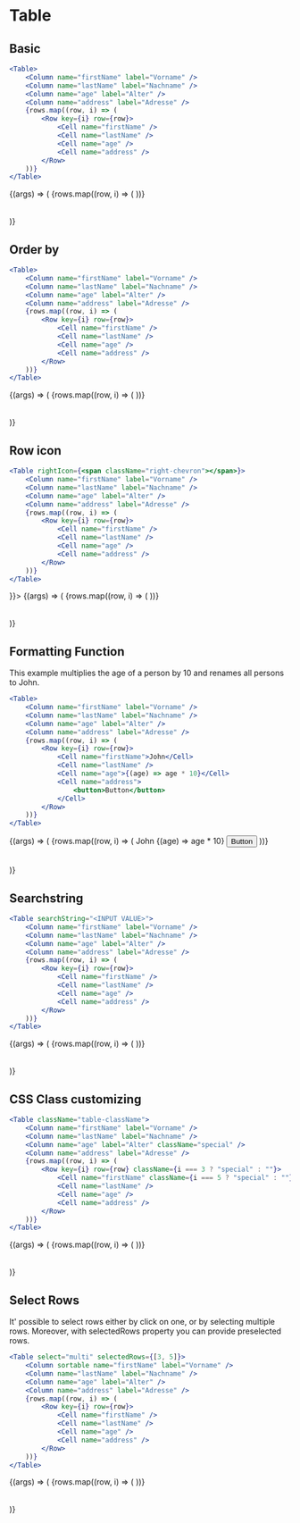 

<Meta title="Components/Table" component={Table} />

# Table

## Basic

```jsx
<Table>
	<Column name="firstName" label="Vorname" />
	<Column name="lastName" label="Nachname" />
	<Column name="age" label="Alter" />
	<Column name="address" label="Adresse" />
	{rows.map((row, i) => (
		<Row key={i} row={row}>
			<Cell name="firstName" />
			<Cell name="lastName" />
			<Cell name="age" />
			<Cell name="address" />
		</Row>
	))}
</Table>
```

<Canvas>
	<Story name="Basic" args={{}}>
		{(args) => (
			<Table {...args}>
				<Column name="firstName" label="Vorname" />
				<Column name="lastName" label="Nachname" />
				<Column name="age" label="Alter" />
				<Column name="address" label="Adresse" />
				{rows.map((row, i) => (
					<Row key={i} row={row}>
						<Cell name="firstName" />
						<Cell name="lastName" />
						<Cell name="age" />
						<Cell name="address" />
					</Row>
				))}
			</Table>
		)}
	</Story>
</Canvas>

## Order by

```jsx
<Table>
	<Column name="firstName" label="Vorname" />
	<Column name="lastName" label="Nachname" />
	<Column name="age" label="Alter" />
	<Column name="address" label="Adresse" />
	{rows.map((row, i) => (
		<Row key={i} row={row}>
			<Cell name="firstName" />
			<Cell name="lastName" />
			<Cell name="age" />
			<Cell name="address" />
		</Row>
	))}
</Table>
```

<Canvas>
	<Story name="Order by" args={{}}>
		{(args) => (
			<Table {...args}>
				<Column name="firstName" label="Vorname" sortable />
				<Column name="lastName" label="Nachname" />
				<Column name="age" label="Alter" sortable />
				<Column name="address" label="Adresse" />
				{rows.map((row, i) => (
					<Row key={i} row={row}>
						<Cell name="firstName" />
						<Cell name="lastName" />
						<Cell name="age" />
						<Cell name="address" />
					</Row>
				))}
			</Table>
		)}
	</Story>
</Canvas>

## Row icon

```jsx
<Table rightIcon={<span className="right-chevron"></span>}>
	<Column name="firstName" label="Vorname" />
	<Column name="lastName" label="Nachname" />
	<Column name="age" label="Alter" />
	<Column name="address" label="Adresse" />
	{rows.map((row, i) => (
		<Row key={i} row={row}>
			<Cell name="firstName" />
			<Cell name="lastName" />
			<Cell name="age" />
			<Cell name="address" />
		</Row>
	))}
</Table>
```

<Canvas>
	<Story
		name="Row Icon"
		args={{
			rightIcon: <span className="right-chevron"></span>
		}}>
		{(args) => (
			<Table {...args}>
				<Column name="firstName" label="Vorname" />
				<Column name="lastName" label="Nachname" />
				<Column name="age" label="Alter" />
				<Column name="address" label="Adresse" />
				{rows.map((row, i) => (
					<Row key={i} row={row}>
						<Cell name="firstName" />
						<Cell name="lastName" />
						<Cell name="age" />
						<Cell name="address" />
					</Row>
				))}
			</Table>
		)}
	</Story>
</Canvas>

## Formatting Function

This example multiplies the age of a person by 10 and renames all persons to John.

```jsx
<Table>
	<Column name="firstName" label="Vorname" />
	<Column name="lastName" label="Nachname" />
	<Column name="age" label="Alter" />
	<Column name="address" label="Adresse" />
	{rows.map((row, i) => (
		<Row key={i} row={row}>
			<Cell name="firstName">John</Cell>
			<Cell name="lastName" />
			<Cell name="age">{(age) => age * 10}</Cell>
			<Cell name="address">
				<button>Button</button>
			</Cell>
		</Row>
	))}
</Table>
```

<Canvas>
	<Story name="Formatting Function" args={{}}>
		{(args) => (
			<Table {...args}>
				<Column name="firstName" label="Vorname" />
				<Column name="lastName" label="Nachname" />
				<Column name="age" label="Alter" />
				<Column name="address" label="Adresse" />
				{rows.map((row, i) => (
					<Row key={i} row={row}>
						<Cell name="firstName">John</Cell>
						<Cell name="lastName" />
						<Cell name="age">{(age) => age * 10}</Cell>
						<Cell name="address">
							<button>Button</button>
						</Cell>
					</Row>
				))}
			</Table>
		)}
	</Story>
</Canvas>

## Searchstring

```jsx
<Table searchString="<INPUT VALUE>">
	<Column name="firstName" label="Vorname" />
	<Column name="lastName" label="Nachname" />
	<Column name="age" label="Alter" />
	<Column name="address" label="Adresse" />
	{rows.map((row, i) => (
		<Row key={i} row={row}>
			<Cell name="firstName" />
			<Cell name="lastName" />
			<Cell name="age" />
			<Cell name="address" />
		</Row>
	))}
</Table>
```

<Canvas>
	<Story
		name="Searchstring"
		args={{
			select: "click",
			rows,
			searchString: rows[0].firstName,
			selectedRows: [1, 2]
		}}>
		{(args) => (
			<Table {...args}>
				<Column name="firstName" label="Vorname" sortable />
				<Column name="lastName" label="Nachname" />
				<Column name="age" label="Alter" sortable />
				<Column name="address" label="Adresse" />
				{rows.map((row, i) => (
					<Row key={i} row={row}>
						<Cell name="firstName" />
						<Cell name="lastName" />
						<Cell name="age" />
						<Cell name="address" />
					</Row>
				))}
			</Table>
		)}
	</Story>
</Canvas>

## CSS Class customizing

```jsx
<Table className="table-className">
	<Column name="firstName" label="Vorname" />
	<Column name="lastName" label="Nachname" />
	<Column name="age" label="Alter" className="special" />
	<Column name="address" label="Adresse" />
	{rows.map((row, i) => (
		<Row key={i} row={row} className={i === 3 ? "special" : ""}>
			<Cell name="firstName" className={i === 5 ? "special" : ""} />
			<Cell name="lastName" />
			<Cell name="age" />
			<Cell name="address" />
		</Row>
	))}
</Table>
```

<Canvas>
	<Story
		name="CSS class customizing"
		args={{
			className: "table-className"
		}}>
		{(args) => (
			<Table {...args}>
				<Column name="firstName" label="Vorname" />
				<Column name="lastName" label="Nachname" />
				<Column name="age" label="Alter" className="special" />
				<Column name="address" label="Adresse" />
				{rows.map((row, i) => (
					<Row key={i} row={row} className={i === 3 ? "special" : ""}>
						<Cell name="firstName" className={i === 5 ? "special" : ""} />
						<Cell name="lastName" />
						<Cell name="age" />
						<Cell name="address" />
					</Row>
				))}
			</Table>
		)}
	</Story>
</Canvas>

## Select Rows

It' possible to select rows either by click on one, or by selecting multiple rows. Moreover, with selectedRows property you can provide preselected rows.

```jsx
<Table select="multi" selectedRows={[3, 5]}>
	<Column sortable name="firstName" label="Vorname" />
	<Column name="lastName" label="Nachname" />
	<Column name="age" label="Alter" />
	<Column name="address" label="Adresse" />
	{rows.map((row, i) => (
		<Row key={i} row={row}>
			<Cell name="firstName" />
			<Cell name="lastName" />
			<Cell name="age" />
			<Cell name="address" />
		</Row>
	))}
</Table>
```

<Canvas>
	<Story name="Select Rows" args={{ select: "multi", selectedRows: [3, 5] }}>
		{(args) => (
			<Table {...args}>
				<Column sortable name="firstName" label="Vorname" />
				<Column name="lastName" label="Nachname" />
				<Column name="age" label="Alter" />
				<Column name="address" label="Adresse" />
				{rows.map((row, i) => (
					<Row key={i} row={row}>
						<Cell name="firstName" />
						<Cell name="lastName" />
						<Cell name="age" />
						<Cell name="address" />
					</Row>
				))}
			</Table>
		)}
	</Story>
</Canvas>
